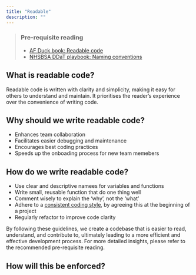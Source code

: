 ```yaml
---
title: "Readable"
description: ""
---
```


> ### Pre-requisite reading
>
> * [AF Duck book: Readable code][duck-book]
> * [NHSBSA DDaT playbook: Naming conventions][ddat-playbook]

## What is readable code?
Readable code is written with clarity and simplicity, making it easy for others to understand and maintain. It prioritises the reader's experience over the convenience of writing code.

## Why should we write readable code?
* Enhances team collaboration
* Facilitates easier debugging and maintenance
* Encourages best coding practices
* Speeds up the onboading process for new team memebers

## How do we write readable code?
* Use clear and descriptive namees for variables and functions
* Write small, reusable function that do one thing well
* Comment wisely to explain the 'why', not the 'what'
* Adhere to a [consistent coding style](https://nhsbsa.github.io/nhsbsa-digital-playbook/development/coding-style-guide/), by agreeing this at the beginning of a project
* Regularly refactor to improve code clarity

By following these guidelines, we create a codebase that is easier to read, understand, and contribute to, ultimately leading to a more efficient and effective development process. 
For more detailed insights, please refer to the recommended pre-requisite reading.

## How will this be enforced?

[duck-book]: https://best-practice-and-impact.github.io/qa-of-code-guidance/readable_code.html
[ddat-playbook]: https://nhsbsa.github.io/nhsbsa-digital-playbook/development/coding-naming-conventions/
[peer-review]: /guidance/02-quality-assured/pages/06-peer-reviewed.qmd
